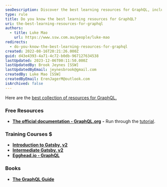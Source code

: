 ```yaml
---
seoDescription: Discover the best learning resources for GraphQL, including official documentation, training courses, and books, to boost your skills and expertise.
type: rule
title: Do you know the best learning resources for GraphQL?
uri: the-best-learning-resources-for-graphql
authors:
  - title: Luke Mao
    url: https://www.ssw.com.au/people/luke-mao
redirects:
  - do-you-know-the-best-learning-resources-for-graphql
created: 2022-08-16T20:21:26.000Z
guid: d43e4393-4a71-4c72-b0db-967127634538
lastUpdated: 2023-12-06T00:11:50.000Z
lastUpdatedBy: Brook Jeynes [SSW]
lastUpdatedByEmail: jeynesbrook@gmail.com
createdBy: Luke Mao [SSW]
createdByEmail: ErenJagerM@outlook.com
isArchived: false
---
```


Here are the [best collection of resources for GraphQL.](/rules-to-better-web-api-graphql#the-best-graphql-resources)

### Free Resources

- **[The official documentation - GraphQL.org](https://graphql.org/)** **\-** Run through the [tutorial](https://graphql.org/learn/).

### Training Courses $

- **[Introduction to Gatsby, v2](https://frontendmasters.com/courses/gatsby-v2/)**
- **[Intermediate Gatsby, v2](https://frontendmasters.com/courses/intermediate-gatsby-v2/)**
- **[Egghead.io - GraphQL](https://egghead.io/q/graphql)**

### Books

- **[The GraphQL Guide](https://graphql.guide/)**
